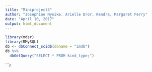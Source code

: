 ```yaml
---
title: "Miniproject3"
author: "Josephine Nyoike, Arielle Dror, Kendra, Margaret Perry"
date: "April 10, 2017"
output: html_document
---
```


```r
library(mdsr)
library(RMySQL)
db <- dbConnect_scidb(dbname = "imdb")
db %>%
  dbGetQuery("SELECT * FROM kind_type;")
```
```r
